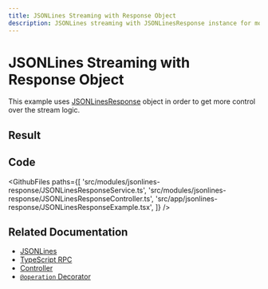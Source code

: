 ```yaml
---
title: JSONLines Streaming with Response Object
description: JSONLines streaming with JSONLinesResponse instance for more control over the stream
---
```



# JSONLines Streaming with Response Object

This example uses [JSONLinesResponse](https://vovk.dev/controller/jsonlines#jsonlinesresponse) object in order to get more control over the stream logic.

## Result

<Example>
  <JSONLinesResponseExample />
</Example>

## Code

<GithubFiles
  paths={[
    'src/modules/jsonlines-response/JSONLinesResponseService.ts',
    'src/modules/jsonlines-response/JSONLinesResponseController.ts',
    'src/app/jsonlines-response/JSONLinesResponseExample.tsx',
  ]}
/>


## Related Documentation

- [JSONLines](https://vovk.dev/controller/jsonlines)
- [TypeScript RPC](https://vovk.dev/typescript)
- [Controller](https://vovk.dev/controller)
- [`@operation` Decorator](https://vovk.dev/openapi)